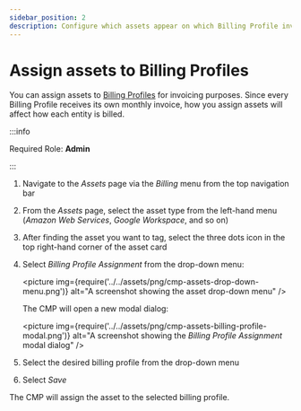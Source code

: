 ```yaml
---
sidebar_position: 2
description: Configure which assets appear on which Billing Profile invoices
---
```


# Assign assets to Billing Profiles

You can assign assets to [Billing Profiles](../invoices-and-payments/setting-up-a-new-billing-profile.mdx) for invoicing purposes. Since every Billing Profile receives its own monthly invoice, how you assign assets will affect how each entity is billed.

:::info

Required Role: **Admin**

:::

1. Navigate to the _Assets_ page via the _Billing_ menu from the top navigation bar
2. From the _Assets_ page, select the asset type from the left-hand menu (_Amazon Web Services_, _Google Workspace_, and so on)
3. After finding the asset you want to tag, select the three dots icon in the top right-hand corner of the asset card
4. Select _Billing Profile Assignment_ from the drop-down menu:

   <picture
     img={require('../../assets/png/cmp-assets-drop-down-menu.png')}
     alt="A screenshot showing the asset drop-down menu"
   />

   The CMP will open a new modal dialog:

   <picture
     img={require('../../assets/png/cmp-assets-billing-profile-modal.png')}
     alt="A screenshot showing the _Billing Profile Assignment_ modal dialog"
   />

5. Select the desired billing profile from the drop-down menu
6. Select _Save_

The CMP will assign the asset to the selected billing profile.
